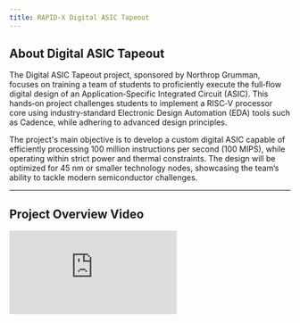 ---
title: RAPID-X Digital ASIC Tapeout
---

## About Digital ASIC Tapeout

The Digital ASIC Tapeout project, sponsored by Northrop Grumman, focuses on training a team of students to proficiently execute the full‑flow digital design of an Application‑Specific Integrated Circuit (ASIC). This hands‑on project challenges students to implement a RISC‑V processor core using industry‑standard Electronic Design Automation (EDA) tools such as Cadence, while adhering to advanced design principles.

The project's main objective is to develop a custom digital ASIC capable of efficiently processing 100 million instructions per second (100 MIPS), while operating within strict power and thermal constraints. The design will be optimized for 45 nm or smaller technology nodes, showcasing the team’s ability to tackle modern semiconductor challenges.

---

## Project Overview Video

<div class="w-full h-[500px]">
  <iframe
    class="w-full h-full"
    src="https://www.youtube.com/embed/DAT14cze0tg"
    title="Final Demonstration Video"
    frameborder="0"
    allow="accelerometer; autoplay; clipboard-write; encrypted-media; gyroscope; picture-in-picture"
    allowfullscreen
  ></iframe>
</div>
